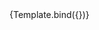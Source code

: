 

<Meta title="Components/Textarea/Autocomplete" component={VvTextarea} />

<Canvas>
	<Story
		name="Autocomplete"
		args={{ name: 'textarea-autocomplete', autocomplete: 'on' }}>
		{Template.bind({})}
	</Story>
</Canvas>
